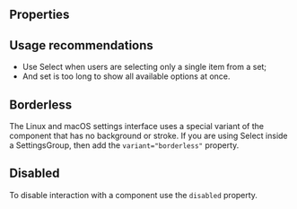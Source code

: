
<Meta of={Stories} />

<Intro
  name="Select"
  description="Component with which the user selects a value from a set of suggested options."
/>

<Canvas>
  <Story of={Stories.Basic} />
</Canvas>

## Properties

<Props />

## Usage recommendations

- Use Select when users are selecting only a single item from a set;
- And set is too long to show all available options at once.

## Borderless

The Linux and macOS settings interface uses a special variant of the component that has no background or stroke. If you are using Select inside a SettingsGroup, then add the `variant="borderless"` property.

<Canvas>
  <Story of={Stories.Borderless} />
</Canvas>

## Disabled

To disable interaction with a component use the `disabled` property.

<Canvas>
  <Story of={Stories.Disabled} />
</Canvas>
